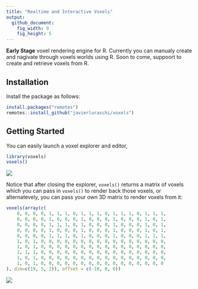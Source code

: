 ```yaml
---
title: "Realtime and Interactive Voxels"
output:
  github_document:
    fig_width: 9
    fig_height: 5
---
```


**Early Stage** voxel rendering engine for R. Currently you can manualy create and nagivate through voxels worlds using R. Soon to come, suppoort to create and retrieve voxels from R.

## Installation

Install the package as follows:

```r
install.packages("remotes")
remotes::install_github("javierluraschi/voxels")
```

## Getting Started

You can easily launch a voxel explorer and editor,

```r
library(voxels)
voxels()
```

![](tools/README/voxels-demo.gif)

Notice that after closing the explorer, `voxels()` returns a matrix of voxels which you can pass in `voxels()` to render back those voxels, or alternatevely, you can pass your own 3D matrix to render voxels from it:

```r
voxels(array(c(
    0, 0, 0, 0, 1, 1, 1, 0, 1, 1, 1, 0, 1, 1, 1, 0, 1, 1, 1,
    0, 0, 0, 0, 1, 0, 0, 0, 1, 0, 0, 0, 1, 0, 0, 0, 1, 0, 1,
    0, 0, 0, 0, 1, 1, 1, 0, 1, 0, 0, 0, 1, 0, 0, 0, 1, 0, 1,
    0, 0, 0, 0, 1, 0, 0, 0, 1, 0, 0, 0, 1, 0, 0, 0, 1, 0, 1,
    0, 0, 0, 0, 1, 1, 1, 0, 1, 0, 0, 0, 1, 0, 0, 0, 1, 1, 1,
    1, 0, 1, 0, 0, 0, 0, 0, 0, 0, 0, 0, 0, 0, 0, 0, 0, 0, 0,
    1, 0, 1, 0, 0, 0, 0, 0, 0, 0, 0, 0, 0, 0, 0, 0, 0, 0, 0,
    1, 1, 1, 0, 0, 0, 0, 0, 0, 0, 0, 0, 0, 0, 0, 0, 0, 0, 0,
    1, 0, 1, 0, 0, 0, 0, 0, 0, 0, 0, 0, 0, 0, 0, 0, 0, 0, 0,
    1, 0, 1, 0, 0, 0, 0, 0, 0, 0, 0, 0, 0, 0, 0, 0, 0, 0, 0
), dim=c(19, 5, 2)), offset = c(-10, 0, 0))
```

![](tools/README/voxels-hello.png)
